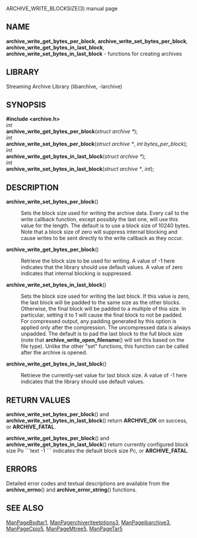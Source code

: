 ARCHIVE_WRITE_BLOCKSIZE(3) manual page 
== NAME == 
'''archive_write_get_bytes_per_block''', 
'''archive_write_set_bytes_per_block''', 
'''archive_write_get_bytes_in_last_block''', 
'''archive_write_set_bytes_in_last_block''' 
- functions for creating archives 
== LIBRARY == 
Streaming Archive Library (libarchive, -larchive) 
== SYNOPSIS == 
'''<nowiki>#include <archive.h></nowiki>''' 
<br> 
''int'' 
<br> 
'''archive_write_get_bytes_per_block'''(''struct archive *''); 
<br> 
''int'' 
<br> 
'''archive_write_set_bytes_per_block'''(''struct archive *'', ''int bytes_per_block''); 
<br> 
''int'' 
<br> 
'''archive_write_get_bytes_in_last_block'''(''struct archive *''); 
<br> 
''int'' 
<br> 
'''archive_write_set_bytes_in_last_block'''(''struct archive *'', ''int''); 
== DESCRIPTION == 
<dl> 
<dt>'''archive_write_set_bytes_per_block'''()</dt><dd> 
Sets the block size used for writing the archive data. 
Every call to the write callback function, except possibly the last one, will 
use this value for the length. 
The default is to use a block size of 10240 bytes. 
Note that a block size of zero will suppress internal blocking 
and cause writes to be sent directly to the write callback as they occur. 
</dd><dt>'''archive_write_get_bytes_per_block'''()</dt><dd> 
Retrieve the block size to be used for writing. 
A value of -1 here indicates that the library should use default values. 
A value of zero indicates that internal blocking is suppressed. 
</dd><dt>'''archive_write_set_bytes_in_last_block'''()</dt><dd> 
Sets the block size used for writing the last block. 
If this value is zero, the last block will be padded to the same size 
as the other blocks. 
Otherwise, the final block will be padded to a multiple of this size. 
In particular, setting it to 1 will cause the final block to not be padded. 
For compressed output, any padding generated by this option 
is applied only after the compression. 
The uncompressed data is always unpadded. 
The default is to pad the last block to the full block size (note that 
'''archive_write_open_filename'''() 
will set this based on the file type). 
Unlike the other 
"set" 
functions, this function can be called after the archive is opened. 
</dd><dt>'''archive_write_get_bytes_in_last_block'''()</dt><dd> 
Retrieve the currently-set value for last block size. 
A value of -1 here indicates that the library should use default values. 
</dd></dl> 
== RETURN VALUES == 
'''archive_write_set_bytes_per_block'''() 
and 
'''archive_write_set_bytes_in_last_block'''() 
return 
'''ARCHIVE_OK''' 
on success, or 
'''ARCHIVE_FATAL'''. 

'''archive_write_get_bytes_per_block'''() 
and 
'''archive_write_get_bytes_in_last_block'''() 
return currently configured block size 
Po 
```text
-1 
```
indicates the default block size 
Pc, 
or 
'''ARCHIVE_FATAL'''. 
== ERRORS == 
Detailed error codes and textual descriptions are available from the 
'''archive_errno'''() 
and 
'''archive_error_string'''() 
functions. 
== SEE ALSO == 
[[ManPageBsdtar1]], 
[[ManPagerchiveriteetptions3]], 
[[ManPageibarchive3]], 
[[ManPageCpio5]], 
[[ManPageMtree5]], 
[[ManPageTar5]] 
